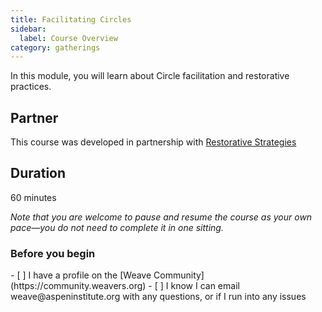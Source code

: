 ```yaml
---
title: Facilitating Circles
sidebar:
  label: Course Overview
category: gatherings
---
```


In this module, you will learn about Circle facilitation and restorative practices.

## Partner

This course was developed in partnership with [Restorative Strategies](https://www.restorativestrategies.expert)

## Duration

60 minutes

_Note that you are welcome to pause and resume the course as your own pace—you do not need to complete it in one sitting._

### Before you begin

<Checklist>
- [ ] I have a profile on the [Weave Community](https://community.weavers.org)
- [ ] I know I can email weave@aspeninstitute.org with any questions, or if I run into any issues
</Checklist>

